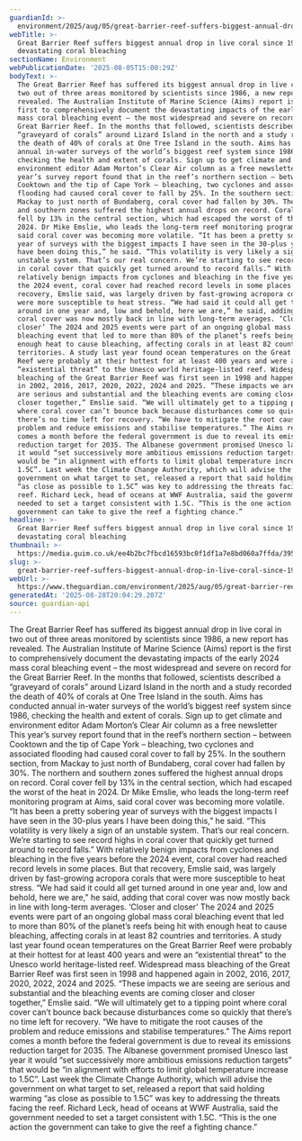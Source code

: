 ```yaml
---
guardianId: >-
  environment/2025/aug/05/great-barrier-reef-suffers-biggest-annual-drop-in-live-coral-since-1980s-after-devastating-coral-bleaching
webTitle: >-
  Great Barrier Reef suffers biggest annual drop in live coral since 1980s after
  devastating coral bleaching
sectionName: Environment
webPublicationDate: '2025-08-05T15:00:29Z'
bodyText: >-
  The Great Barrier Reef has suffered its biggest annual drop in live coral in
  two out of three areas monitored by scientists since 1986, a new report has
  revealed. The Australian Institute of Marine Science (Aims) report is the
  first to comprehensively document the devastating impacts of the early 2024
  mass coral bleaching event – the most widespread and severe on record for the
  Great Barrier Reef. In the months that followed, scientists described a
  “graveyard of corals” around Lizard Island in the north and a study recorded
  the death of 40% of corals at One Tree Island in the south. Aims has conducted
  annual in-water surveys of the world’s biggest reef system since 1986,
  checking the health and extent of corals. Sign up to get climate and
  environment editor Adam Morton’s Clear Air column as a free newsletter This
  year’s survey report found that in the reef’s northern section – between
  Cooktown and the tip of Cape York – bleaching, two cyclones and associated
  flooding had caused coral cover to fall by 25%. In the southern section, from
  Mackay to just north of Bundaberg, coral cover had fallen by 30%. The northern
  and southern zones suffered the highest annual drops on record. Coral cover
  fell by 13% in the central section, which had escaped the worst of the heat in
  2024. Dr Mike Emslie, who leads the long-term reef monitoring program at Aims,
  said coral cover was becoming more volatile. “It has been a pretty sobering
  year of surveys with the biggest impacts I have seen in the 30-plus years I
  have been doing this,” he said. “This volatility is very likely a sign of an
  unstable system. That’s our real concern. We’re starting to see record highs
  in coral cover that quickly get turned around to record falls.” With
  relatively benign impacts from cyclones and bleaching in the five years before
  the 2024 event, coral cover had reached record levels in some places. But that
  recovery, Emslie said, was largely driven by fast-growing acropora corals that
  were more susceptible to heat stress. “We had said it could all get turned
  around in one year and, low and behold, here we are,” he said, adding that
  coral cover was now mostly back in line with long-term averages. ‘Closer and
  closer’ The 2024 and 2025 events were part of an ongoing global mass coral
  bleaching event that led to more than 80% of the planet’s reefs being hit with
  enough heat to cause bleaching, affecting corals in at least 82 countries and
  territories. A study last year found ocean temperatures on the Great Barrier
  Reef were probably at their hottest for at least 400 years and were an
  “existential threat” to the Unesco world heritage-listed reef. Widespread mass
  bleaching of the Great Barrier Reef was first seen in 1998 and happened again
  in 2002, 2016, 2017, 2020, 2022, 2024 and 2025. “These impacts we are seeing
  are serious and substantial and the bleaching events are coming closer and
  closer together,” Emslie said. “We will ultimately get to a tipping point
  where coral cover can’t bounce back because disturbances come so quickly that
  there’s no time left for recovery. “We have to mitigate the root causes of the
  problem and reduce emissions and stabilise temperatures.” The Aims report
  comes a month before the federal government is due to reveal its emissions
  reduction target for 2035. The Albanese government promised Unesco last year
  it would “set successively more ambitious emissions reduction targets” that
  would be “in alignment with efforts to limit global temperature increase to
  1.5C”. Last week the Climate Change Authority, which will advise the
  government on what target to set, released a report that said holding warming
  “as close as possible to 1.5C” was key to addressing the threats facing the
  reef. Richard Leck, head of oceans at WWF Australia, said the government
  needed to set a target consistent with 1.5C. “This is the one action the
  government can take to give the reef a fighting chance.”
headline: >-
  Great Barrier Reef suffers biggest annual drop in live coral since 1980s after
  devastating coral bleaching
thumbnail: >-
  https://media.guim.co.uk/ee4b2bc7fbcd16593bc0f1df1a7e8bd060a7ffda/395_0_3040_2432/500.jpg
slug: >-
  great-barrier-reef-suffers-biggest-annual-drop-in-live-coral-since-1980s-after-devastating-coral-bleaching
webUrl: >-
  https://www.theguardian.com/environment/2025/aug/05/great-barrier-reef-suffers-biggest-annual-drop-in-live-coral-since-1980s-after-devastating-coral-bleaching
generatedAt: '2025-08-28T20:04:29.207Z'
source: guardian-api
---
```

The Great Barrier Reef has suffered its biggest annual drop in live coral in two out of three areas monitored by scientists since 1986, a new report has revealed. The Australian Institute of Marine Science (Aims) report is the first to comprehensively document the devastating impacts of the early 2024 mass coral bleaching event – the most widespread and severe on record for the Great Barrier Reef. In the months that followed, scientists described a “graveyard of corals” around Lizard Island in the north and a study recorded the death of 40% of corals at One Tree Island in the south. Aims has conducted annual in-water surveys of the world’s biggest reef system since 1986, checking the health and extent of corals. Sign up to get climate and environment editor Adam Morton’s Clear Air column as a free newsletter This year’s survey report found that in the reef’s northern section – between Cooktown and the tip of Cape York – bleaching, two cyclones and associated flooding had caused coral cover to fall by 25%. In the southern section, from Mackay to just north of Bundaberg, coral cover had fallen by 30%. The northern and southern zones suffered the highest annual drops on record. Coral cover fell by 13% in the central section, which had escaped the worst of the heat in 2024. Dr Mike Emslie, who leads the long-term reef monitoring program at Aims, said coral cover was becoming more volatile. “It has been a pretty sobering year of surveys with the biggest impacts I have seen in the 30-plus years I have been doing this,” he said. “This volatility is very likely a sign of an unstable system. That’s our real concern. We’re starting to see record highs in coral cover that quickly get turned around to record falls.” With relatively benign impacts from cyclones and bleaching in the five years before the 2024 event, coral cover had reached record levels in some places. But that recovery, Emslie said, was largely driven by fast-growing acropora corals that were more susceptible to heat stress. “We had said it could all get turned around in one year and, low and behold, here we are,” he said, adding that coral cover was now mostly back in line with long-term averages. ‘Closer and closer’ The 2024 and 2025 events were part of an ongoing global mass coral bleaching event that led to more than 80% of the planet’s reefs being hit with enough heat to cause bleaching, affecting corals in at least 82 countries and territories. A study last year found ocean temperatures on the Great Barrier Reef were probably at their hottest for at least 400 years and were an “existential threat” to the Unesco world heritage-listed reef. Widespread mass bleaching of the Great Barrier Reef was first seen in 1998 and happened again in 2002, 2016, 2017, 2020, 2022, 2024 and 2025. “These impacts we are seeing are serious and substantial and the bleaching events are coming closer and closer together,” Emslie said. “We will ultimately get to a tipping point where coral cover can’t bounce back because disturbances come so quickly that there’s no time left for recovery. “We have to mitigate the root causes of the problem and reduce emissions and stabilise temperatures.” The Aims report comes a month before the federal government is due to reveal its emissions reduction target for 2035. The Albanese government promised Unesco last year it would “set successively more ambitious emissions reduction targets” that would be “in alignment with efforts to limit global temperature increase to 1.5C”. Last week the Climate Change Authority, which will advise the government on what target to set, released a report that said holding warming “as close as possible to 1.5C” was key to addressing the threats facing the reef. Richard Leck, head of oceans at WWF Australia, said the government needed to set a target consistent with 1.5C. “This is the one action the government can take to give the reef a fighting chance.”

